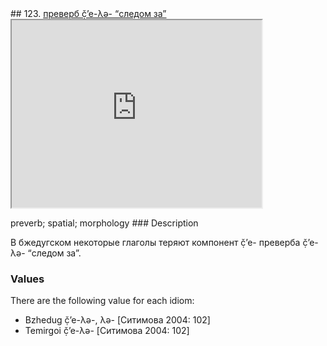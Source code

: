 ## 123. <a href =  'https://agricolamz.github.io/The_Circassian_Isoglosses_Database/123.html'>преверб č̣’e-λə- "следом за"</a><div class='box'><iframe src='https://agricolamz.github.io/The_Circassian_Isoglosses_Database/123.html' width = '400px' height = '300px'></iframe></div>preverb; spatial; morphology
### Description

В бжедугском некоторые глаголы теряют компонент č̣’e- преверба č̣’e-λə- "следом за".

### Values
There are the following value for each idiom:

* Bzhedug  č̣’e-λə-, λə- [Ситимова 2004: 102] 
* Temirgoi  č̣’e-λə- [Ситимова 2004: 102] 

